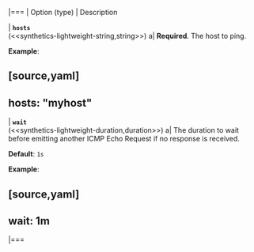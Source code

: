 |===
| Option (type) | Description

| <span id="monitor-icmp-hosts">**`hosts`**</span><br />
(<<synthetics-lightweight-string,string>>)
a| **Required**. The host to ping.

**Example**:

[source,yaml]
----
hosts: "myhost"
----

| <span id="monitor-icmp-wait">**`wait`**</span><br />
(<<synthetics-lightweight-duration,duration>>)
a| The duration to wait before emitting another ICMP Echo Request if no response is received.

**Default**: `1s`

**Example**:

[source,yaml]
----
wait: 1m
----
|===

